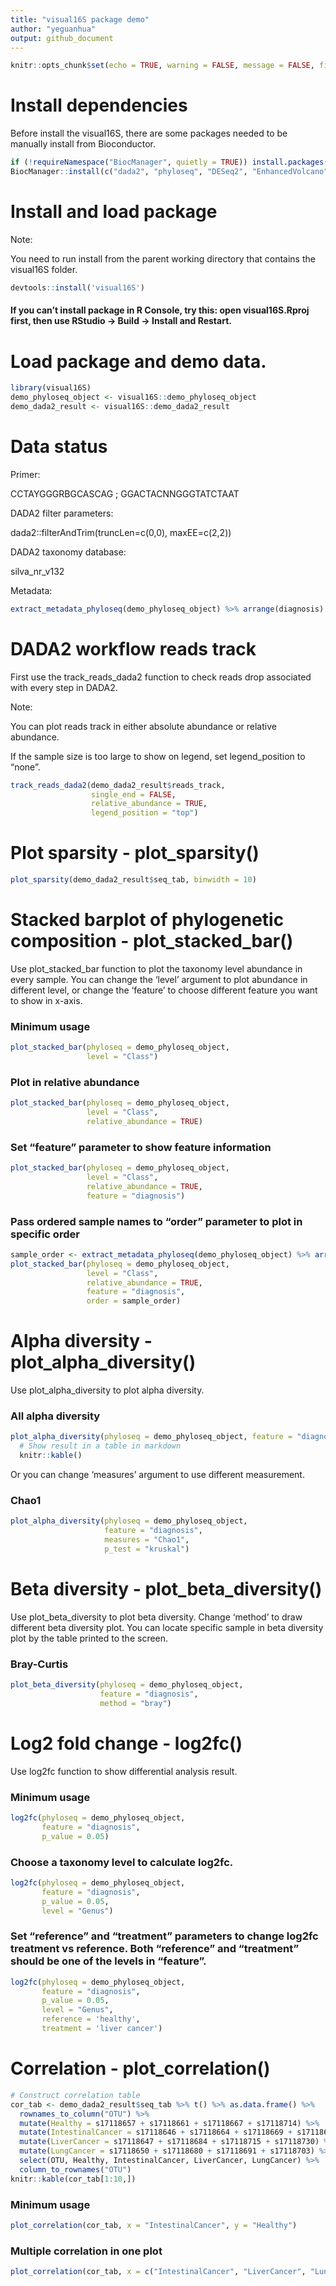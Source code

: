 ```yaml
---
title: "visual16S package demo"
author: "yeguanhua"
output: github_document
---
```


```r
knitr::opts_chunk$set(echo = TRUE, warning = FALSE, message = FALSE, fig.width=10, fig.height=6)
```

# Install dependencies

Before install the visual16S, there are some packages needed to be manually install from Bioconductor.

```r
if (!requireNamespace("BiocManager", quietly = TRUE)) install.packages("BiocManager")
BiocManager::install(c("dada2", "phyloseq", "DESeq2", "EnhancedVolcano"))
```


# Install and load package

Note: 

You need to run install from the parent working directory that contains the visual16S folder.

```r
devtools::install('visual16S')
```

#### If you can't install package in R Console, try this: open visual16S.Rproj first, then use RStudio → Build → Install and Restart.

# Load package and demo data.

```r
library(visual16S)
demo_phyloseq_object <- visual16S::demo_phyloseq_object
demo_dada2_result <- visual16S::demo_dada2_result
```

# Data status

Primer: 

CCTAYGGGRBGCASCAG ; GGACTACNNGGGTATCTAAT

DADA2 filter parameters: 

dada2::filterAndTrim(truncLen=c(0,0), maxEE=c(2,2))

DADA2 taxonomy database: 

silva_nr_v132

Metadata: 

```r
extract_metadata_phyloseq(demo_phyloseq_object) %>% arrange(diagnosis) %>% knitr::kable()
```

# DADA2 workflow reads track

First use the track_reads_dada2 function to check reads drop associated with every step in DADA2.

Note:

You can plot reads track in either absolute abundance or relative abundance.

If the sample size is too large to show on legend, set legend_position to "none".

```r
track_reads_dada2(demo_dada2_result$reads_track, 
                  single_end = FALSE, 
                  relative_abundance = TRUE, 
                  legend_position = "top")
```

# Plot sparsity - plot_sparsity()

```r
plot_sparsity(demo_dada2_result$seq_tab, binwidth = 10)
```

# Stacked barplot of phylogenetic composition - plot_stacked_bar()

Use plot_stacked_bar function to plot the taxonomy level abundance in every sample. You can change the 'level' argument to plot abundance in different level, or change the 'feature' to choose different feature you want to show in x-axis.

### Minimum usage

```r
plot_stacked_bar(phyloseq = demo_phyloseq_object, 
                 level = "Class")
```

### Plot in relative abundance

```r
plot_stacked_bar(phyloseq = demo_phyloseq_object, 
                 level = "Class", 
                 relative_abundance = TRUE)
```

### Set "feature" parameter to show feature information

```r
plot_stacked_bar(phyloseq = demo_phyloseq_object, 
                 level = "Class", 
                 relative_abundance = TRUE, 
                 feature = "diagnosis")
```

### Pass ordered sample names to "order" parameter to plot in specific order

```r
sample_order <- extract_metadata_phyloseq(demo_phyloseq_object) %>% arrange(diagnosis) %>% .$SampleID
plot_stacked_bar(phyloseq = demo_phyloseq_object, 
                 level = "Class", 
                 relative_abundance = TRUE, 
                 feature = "diagnosis", 
                 order = sample_order)
```

# Alpha diversity - plot_alpha_diversity()

Use plot_alpha_diversity to plot alpha diversity. 

### All alpha diversity

```r
plot_alpha_diversity(phyloseq = demo_phyloseq_object, feature = "diagnosis") %>% 
  # Show result in a table in markdown
  knitr::kable()
```

Or you can change 'measures' argument to use different measurement.

### Chao1

```r
plot_alpha_diversity(phyloseq = demo_phyloseq_object, 
                     feature = "diagnosis", 
                     measures = "Chao1", 
                     p_test = "kruskal")
```

# Beta diversity - plot_beta_diversity()

Use plot_beta_diversity to plot beta diversity. Change 'method' to draw different beta diversity plot. You can locate specific sample in beta diversity plot by the table printed to the screen.

### Bray-Curtis

```r
plot_beta_diversity(phyloseq = demo_phyloseq_object, 
                    feature = "diagnosis", 
                    method = "bray")
```

# Log2 fold change - log2fc()

Use log2fc function to show differential analysis result.

### Minimum usage

```r
log2fc(phyloseq = demo_phyloseq_object, 
       feature = "diagnosis", 
       p_value = 0.05)
```

### Choose a taxonomy level to calculate log2fc.

```r
log2fc(phyloseq = demo_phyloseq_object, 
       feature = "diagnosis", 
       p_value = 0.05, 
       level = "Genus")
```

### Set "reference" and "treatment" parameters to change log2fc treatment vs reference. Both "reference" and "treatment" should be one of the levels in "feature".

```r
log2fc(phyloseq = demo_phyloseq_object, 
       feature = "diagnosis", 
       p_value = 0.05, 
       level = "Genus", 
       reference = 'healthy', 
       treatment = 'liver cancer')
```

# Correlation - plot_correlation()

```r
# Construct correlation table
cor_tab <- demo_dada2_result$seq_tab %>% t() %>% as.data.frame() %>% 
  rownames_to_column("OTU") %>% 
  mutate(Healthy = s17118657 + s17118661 + s17118667 + s17118714) %>% 
  mutate(IntestinalCancer = s17118646 + s17118664 + s17118669 + s17118686) %>% 
  mutate(LiverCancer = s17118647 + s17118684 + s17118715 + s17118730) %>% 
  mutate(LungCancer = s17118650 + s17118680 + s17118691 + s17118703) %>% 
  select(OTU, Healthy, IntestinalCancer, LiverCancer, LungCancer) %>% 
  column_to_rownames("OTU")
knitr::kable(cor_tab[1:10,])
```

### Minimum usage

```r
plot_correlation(cor_tab, x = "IntestinalCancer", y = "Healthy")
```

### Multiple correlation in one plot

```r
plot_correlation(cor_tab, x = c("IntestinalCancer", "LiverCancer", "LungCancer"), y = "Healthy")
```


